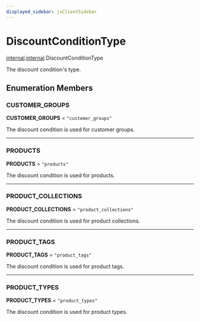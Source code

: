 ```yaml
---
displayed_sidebar: jsClientSidebar
---
```



# DiscountConditionType

[internal](../../modules/internal.mdx).[internal](../modules/internal.internal.mdx).DiscountConditionType

The discount condition's type.

## Enumeration Members

### CUSTOMER\_GROUPS

 **CUSTOMER\_GROUPS** = ``"customer_groups"``

The discount condition is used for customer groups.

___

### PRODUCTS

 **PRODUCTS** = ``"products"``

The discount condition is used for products.

___

### PRODUCT\_COLLECTIONS

 **PRODUCT\_COLLECTIONS** = ``"product_collections"``

The discount condition is used for product collections.

___

### PRODUCT\_TAGS

 **PRODUCT\_TAGS** = ``"product_tags"``

The discount condition is used for product tags.

___

### PRODUCT\_TYPES

 **PRODUCT\_TYPES** = ``"product_types"``

The discount condition is used for product types.
